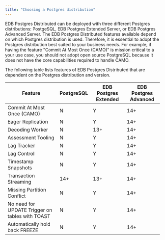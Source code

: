 ```yaml
---
title: "Choosing a Postgres distribution"
---
```


EDB Postgres Distributed can be deployed with three different Postgres distributions: PostgeSQL, EDB Postgres Extended Server, or EDB Postgres Advanced Server.  The EDB Postgres Distributed features available depend on which Postgres distribution is used. Therefore, it is essential to adopt the Postgres distribution best suited to your business needs. For example, if having the feature "Commit At Most Once (CAMO)" is mission critical to a your use case, you should not adopt open source PostgreSQL because it does not have the core capabilities required to handle CAMO. 

The following table lists features of EDB Postgres Distributed that are dependent on the Postgres distribution and version.

| Feature                                         | PostgreSQL | EDB Postgres Extended | EDB Postgres Advanced |
| ----------------------------------------------- | ---------- | --------------------- | --------------------- |
| Commit At Most Once (CAMO)                      | N          | Y                     | 14+                   |
| Eager Replication                               | N          | Y                     | 14+                   |
| Decoding Worker                                 | N          | 13+                   | 14+                   |
| Assessment Tooling                              | N          | Y                     | 14+                   |
| Lag Tracker                                     | N          | Y                     | 14+                   |
| Lag Control                                     | N          | Y                     | 14+                   |
| Timestamp Snapshots                             | N          | Y                     | 14+                   |
| Transaction Streaming                           | 14+        | 13+                   | 14+                   |
| Missing Partition Conflict                      | N          | Y                     | 14+                   |
| No need for UPDATE Trigger on tables with TOAST | N          | Y                     | 14+                   |
| Automatically hold back FREEZE                  | N          | Y                     | 14+                   |
